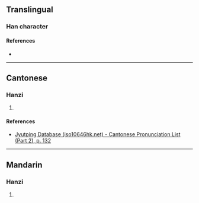 {{character info/new}}
==Translingual==

===Han character===
{{Han char|rn=75|rad=木|as=13|sn=17|four=46911|canj=DWLY|ids=⿰木罪}}

====References====
* {{Han ref|kx=0556.230|dkj=15655|hdz=21302.030|uh=6A8C|ud=27276|bh=ED49|bd=60745}}

----

==Cantonese==

===Hanzi===
{{yue-hanzi|jyut=[[seoi4]]|y=seui4}}

# {{defn|lang=yue|sort=木13}}

====References====
* [http://www.iso10646hk.net/jp/document/download.jsp Jyutping Database (iso10646hk.net) - Cantonese Pronunciation List (Part 2), p. 132]

----

==Mandarin==

===Hanzi===
{{cmn-hanzi|pin=[[zuì]] ([[zui4]])|wg=tsui<sup>4</sup>}}

# {{defn|lang=cmn|sort=木13}}